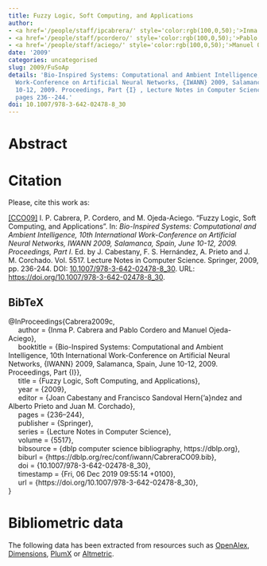```yaml
---
title: Fuzzy Logic, Soft Computing, and Applications
author:
- <a href='/people/staff/ipcabrera/' style='color:rgb(100,0,50);'>Inma P. Cabrera</a>
- <a href='/people/staff/pcordero/' style='color:rgb(100,0,50);'>Pablo Cordero</a>
- <a href='/people/staff/aciego/' style='color:rgb(100,0,50);'>Manuel Ojeda-Aciego</a>
date: '2009'
categories: uncategorised
slug: 2009/FuSoAp
details: 'Bio-Inspired Systems: Computational and Ambient Intelligence, 10th International
  Work-Conference on Artificial Neural Networks, {IWANN} 2009, Salamanca, Spain, June
  10-12, 2009. Proceedings, Part {I} , Lecture Notes in Computer Science vol. 5517,
  pages 236--244.'
doi: 10.1007/978-3-642-02478-8_30
---
```




# Abstract










# Citation
Please, cite this work as:


<a name=bib-Cabrera2009c></a>[[CCO09]](#cite-Cabrera2009c) I. P. Cabrera, P. Cordero, and M. Ojeda-Aciego. “Fuzzy Logic, Soft Computing, and Applications”. In: _Bio-Inspired Systems: Computational and Ambient Intelligence, 10th International Work-Conference on Artificial Neural Networks, IWANN 2009, Salamanca, Spain, June 10-12, 2009. Proceedings, Part I_. Ed. by J. Cabestany, F. S. Hernández, A. Prieto and J. M. Corchado. Vol. 5517. Lecture Notes in Computer Science. Springer, 2009, pp. 236-244. DOI: [10.1007/978-3-642-02478-8\_30](https://doi.org/10.1007%2F978-3-642-02478-8%5C_30). URL: [https://doi.org/10.1007/978-3-642-02478-8\_30](https://doi.org/10.1007/978-3-642-02478-8\_30).

::: {.callout-note appearance="minimal" collapse=true}

## BibTeX

@InProceedings{Cabrera2009c,<br>&nbsp;&nbsp;&nbsp;&nbsp;  author = {Inma P. Cabrera and Pablo Cordero and Manuel Ojeda-Aciego},<br>&nbsp;&nbsp;&nbsp;&nbsp;  booktitle = {Bio-Inspired Systems: Computational and Ambient Intelligence, 10th International Work-Conference on Artificial Neural Networks, {IWANN} 2009, Salamanca, Spain, June 10-12, 2009. Proceedings, Part {I}},<br>&nbsp;&nbsp;&nbsp;&nbsp;  title = {Fuzzy Logic, Soft Computing, and Applications},<br>&nbsp;&nbsp;&nbsp;&nbsp;  year = {2009},<br>&nbsp;&nbsp;&nbsp;&nbsp;  editor = {Joan Cabestany and Francisco Sandoval Hern{\a'a}ndez and Alberto Prieto and Juan M. Corchado},<br>&nbsp;&nbsp;&nbsp;&nbsp;  pages = {236--244},<br>&nbsp;&nbsp;&nbsp;&nbsp;  publisher = {Springer},<br>&nbsp;&nbsp;&nbsp;&nbsp;  series = {Lecture Notes in Computer Science},<br>&nbsp;&nbsp;&nbsp;&nbsp;  volume = {5517},<br>&nbsp;&nbsp;&nbsp;&nbsp;  bibsource = {dblp computer science bibliography, https://dblp.org},<br>&nbsp;&nbsp;&nbsp;&nbsp;  biburl = {https://dblp.org/rec/conf/iwann/CabreraCO09.bib},<br>&nbsp;&nbsp;&nbsp;&nbsp;  doi = {10.1007/978-3-642-02478-8\_30},<br>&nbsp;&nbsp;&nbsp;&nbsp;  timestamp = {Fri, 06 Dec 2019 09:55:14 +0100},<br>&nbsp;&nbsp;&nbsp;&nbsp;  url = {https://doi.org/10.1007/978-3-642-02478-8\_30},<br>}

:::



# Bibliometric data


The following data has been extracted from resources such as [OpenAlex](https://openalex.org/), [Dimensions](https://app.dimensions.ai/), [PlumX](https://www.elsevier.com/insights/metrics/plumx) or [Altmetric](https://www.altmetric.com/).

<div style="display: flex; justify-content: center; align-items: center; height: 100%;">
<span class="__dimensions_badge_embed__" data-doi="10.1007/978-3-642-02478-8_30" data-legend="always"></span></div><script async src="https://badge.dimensions.ai/badge.js" charset="utf-8"></script>

<div style="display: flex; justify-content: center; align-items: center; height: 100%;">
<a href="https://plu.mx/plum/a/?doi=10.1007/978-3-642-02478-8_30" class="plumx-details" data-site="plum" data-hide-when-empty="true">Fuzzy Logic, Soft Computing, and Applications</a></div>

<div style="display: flex; justify-content: center; align-items: center; height: 100%;">
<script type="text/javascript" src="https://d1bxh8uas1mnw7.cloudfront.net/assets/embed.js"></script><div data-badge-type="medium-donut" class="altmetric-embed" data-badge-details="right" data-doi="10.1007/978-3-642-02478-8_30"></div></div>


## Cites

The following graph plots the number of cites received by this work from its publication, on a yearly basis.

```r
#| echo: false
#| results: asis
#| warning: false
#| message: false
source(here::here('scripts', 'manage_publications.R'))
df <- readRDS('citation_history.rds')
plot_citation_history(df)
```



## Papers citing this work

The following is a non-exhaustive list of papers that cite this work:


<a name=bib-Alsyouf_2011></a>[[1]](#cite-Alsyouf_2011) I. Alsyouf. “Wind energy system reliability and maintainability, and operation and maintenance strategies”. In: _Wind Energy Systems_. Elsevier, 2011, p. 303–328. ISBN: 9781845695804. DOI: [10.1533/9780857090638.3.303](https://doi.org/10.1533%2F9780857090638.3.303). URL: [http://dx.doi.org/10.1533/9780857090638.3.303](http://dx.doi.org/10.1533/9780857090638.3.303).

<a name=bib-Cordov_s_2014></a>[[2]](#cite-Cordov_s_2014) T. C. Cordovés, A. R. Suárez, and R. A. E. Andrade. “Knowledge Discovery by Fuzzy Predicates”. In: _Soft Computing for Business Intelligence_. Springer Berlin Heidelberg, 2014, p. 187–196. ISBN: 9783642537370. DOI: [10.1007/978-3-642-53737-0_13](https://doi.org/10.1007%2F978-3-642-53737-0_13). URL: [http://dx.doi.org/10.1007/978-3-642-53737-0_13](http://dx.doi.org/10.1007/978-3-642-53737-0_13).

<a name=bib-Ghandar_2016></a>[[3]](#cite-Ghandar_2016) A. Ghandar, Z. Michalewicz, and R. Zurbruegg. “The relationship between model complexity and forecasting performance for computer intelligence optimization in finance”. In: _International Journal of Forecasting_ 32.3 (Jul. 2016), p. 598–613. ISSN: 0169-2070. DOI: [10.1016/j.ijforecast.2015.10.003](https://doi.org/10.1016%2Fj.ijforecast.2015.10.003). URL: [http://dx.doi.org/10.1016/j.ijforecast.2015.10.003](http://dx.doi.org/10.1016/j.ijforecast.2015.10.003).

<a name=bib-Gupta_2021></a>[[4]](#cite-Gupta_2021) M. Gupta, P. Garg, and P. Agarwal. “Ant Colony Optimization Technique in Soft Computational Data Research for NP-Hard Problems”. In: _Artificial Intelligence for a Sustainable Industry 4.0_. Springer International Publishing, 2021, p. 197–211. ISBN: 9783030770709. DOI: [10.1007/978-3-030-77070-9_12](https://doi.org/10.1007%2F978-3-030-77070-9_12). URL: [http://dx.doi.org/10.1007/978-3-030-77070-9_12](http://dx.doi.org/10.1007/978-3-030-77070-9_12).

<a name=bib-Iqbal_2021></a>[[5]](#cite-Iqbal_2021) N. Iqbal and J. Sang. “Fuzzy Logic Testing Approach for Measuring Software Completeness”. In: _Symmetry_ 13.4 (Apr. 2021), p. 604. ISSN: 2073-8994. DOI: [10.3390/sym13040604](https://doi.org/10.3390%2Fsym13040604). URL: [http://dx.doi.org/10.3390/sym13040604](http://dx.doi.org/10.3390/sym13040604).

<a name=bib-Kaur_2016></a>[[6]](#cite-Kaur_2016) D. Kaur. “Simulations of Various Applications of Fuzzy Logic using the MATLAB”. In: _International Journal of Computer Applications_ 141.13 (May. 2016), p. 39–45. ISSN: 0975-8887. DOI: [10.5120/ijca2016909746](https://doi.org/10.5120%2Fijca2016909746). URL: [http://dx.doi.org/10.5120/ijca2016909746](http://dx.doi.org/10.5120/ijca2016909746).

<a name=bib-Kerdegari_2015></a>[[7]](#cite-Kerdegari_2015) H. Kerdegari, S. Mokaram, K. Samsudin, et al. “A pervasive neural network based fall detection system on smart phone”. In: _Journal of Ambient Intelligence and Smart Environments_ 7.2 (2015), p. 221–230. ISSN: 1876-1364. DOI: [10.3233/ais-150306](https://doi.org/10.3233%2Fais-150306). URL: [http://dx.doi.org/10.3233/ais-150306](http://dx.doi.org/10.3233/ais-150306).

<a name=bib-Kumar_2022></a>[[8]](#cite-Kumar_2022) L. Kumar, S. Srivastava, R. Gupta, et al. “Soft Computing Applications in Solving Real Life Problems”. In: _SSRN Electronic Journal_ (2022). ISSN: 1556-5068. DOI: [10.2139/ssrn.4157331](https://doi.org/10.2139%2Fssrn.4157331). URL: [http://dx.doi.org/10.2139/ssrn.4157331](http://dx.doi.org/10.2139/ssrn.4157331).

<a name=bib-Loh_2010></a>[[9]](#cite-Loh_2010) P. K. K. Loh and D. Subramanian. “Fuzzy Classification Metrics for Scanner Assessment and Vulnerability Reporting”. In: _IEEE Transactions on Information Forensics and Security_ 5.4 (Dec. 2010), p. 613–624. ISSN: 1556-6021. DOI: [10.1109/tifs.2010.2075926](https://doi.org/10.1109%2Ftifs.2010.2075926). URL: [http://dx.doi.org/10.1109/tifs.2010.2075926](http://dx.doi.org/10.1109/tifs.2010.2075926).

<a name=bib-Mankad_2013></a>[[10]](#cite-Mankad_2013) K. Mankad and P. S. Sajja. “Measuring Human Intelligence by Applying Soft Computing Techniques: A Genetic Fuzzy Approach”. In: _Diagnostic Test Approaches to Machine Learning and Commonsense Reasoning Systems_. IGI Global, 2013, p. 130–155. DOI: [10.4018/978-1-4666-1900-5.ch006](https://doi.org/10.4018%2F978-1-4666-1900-5.ch006). URL: [http://dx.doi.org/10.4018/978-1-4666-1900-5.ch006](http://dx.doi.org/10.4018/978-1-4666-1900-5.ch006).

<a name=bib-Nagpal_2017></a>[[11]](#cite-Nagpal_2017) R. Nagpal, D. Mehrotra, and P. K. Bhatia. “The State of Art in Website Usability Evaluation Methods”. In: _Design Solutions for User-Centric Information Systems_. IGI Global, 2017, p. 275–296. DOI: [10.4018/978-1-5225-1944-7.ch015](https://doi.org/10.4018%2F978-1-5225-1944-7.ch015). URL: [http://dx.doi.org/10.4018/978-1-5225-1944-7.ch015](http://dx.doi.org/10.4018/978-1-5225-1944-7.ch015).

<a name=bib-Pei_2015></a>[[12]](#cite-Pei_2015) Z. Pei and L. Yi. “A note on operations of hesitant fuzzy sets”. In: _International Journal of Computational Intelligence Systems_ 8.2 (2015), p. 226. ISSN: 1875-6883. DOI: [10.1080/18756891.2015.1001947](https://doi.org/10.1080%2F18756891.2015.1001947). URL: [http://dx.doi.org/10.1080/18756891.2015.1001947](http://dx.doi.org/10.1080/18756891.2015.1001947).

<a name=bib-Qin_2010></a>[[13]](#cite-Qin_2010) K. Qin and Z. Hong. “On soft equality”. In: _Journal of Computational and Applied Mathematics_ 234.5 (Jul. 2010), p. 1347–1355. ISSN: 0377-0427. DOI: [10.1016/j.cam.2010.02.028](https://doi.org/10.1016%2Fj.cam.2010.02.028). URL: [http://dx.doi.org/10.1016/j.cam.2010.02.028](http://dx.doi.org/10.1016/j.cam.2010.02.028).

